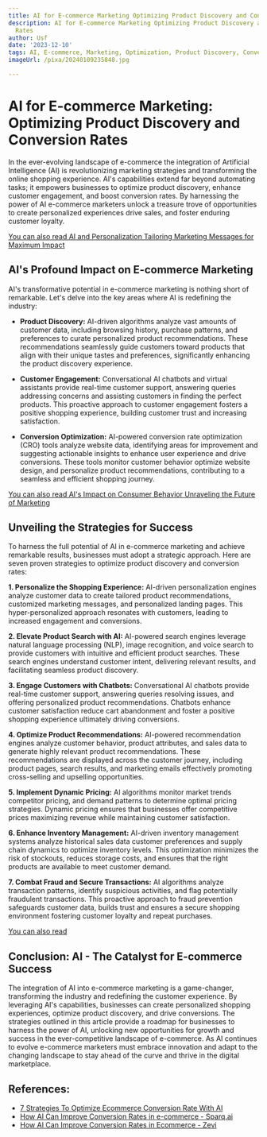 ```yaml
---
title: AI for E-commerce Marketing Optimizing Product Discovery and Conversion Rates
description: AI for E-commerce Marketing Optimizing Product Discovery and Conversion
  Rates
author: Usf
date: '2023-12-10'
tags: AI, E-commerce, Marketing, Optimization, Product Discovery, Conversion Rates
imageUrl: /pixa/20240109235848.jpg

---
```

# AI for E-commerce Marketing: Optimizing  Product Discovery and Conversion Rates

In the ever-evolving landscape  of e-commerce  the integration of Artificial Intelligence (AI) is revolutionizing marketing strategies and transforming the online shopping experience. AI's capabilities extend far beyond automating tasks; it  empowers businesses to optimize product  discovery, enhance  customer engagement, and boost conversion rates. By harnessing  the power of AI e-commerce marketers unlock a treasure trove of opportunities to create  personalized experiences drive sales, and foster enduring customer loyalty.

[You can  also read AI and Personalization Tailoring  Marketing Messages for Maximum Impact](AI%20and%20Personalization%20Tailoring%20Marketing%20Messages%20for%20Maximum%20Impact)


## AI's Profound Impact on E-commerce Marketing

AI's transformative potential in e-commerce marketing is nothing short of remarkable. Let's delve  into the key areas where AI is redefining  the industry:

* **Product  Discovery:** AI-driven  algorithms analyze vast amounts of customer data, including browsing history, purchase patterns, and preferences to curate personalized product recommendations. These recommendations seamlessly guide customers toward  products that align with their  unique tastes and preferences, significantly enhancing the product discovery experience.

* **Customer Engagement:** Conversational AI chatbots and virtual  assistants provide real-time customer support, answering queries addressing concerns and assisting customers in finding the perfect products. This proactive approach to customer engagement fosters  a positive shopping experience, building customer trust and increasing  satisfaction.

* **Conversion Optimization:** AI-powered conversion rate optimization (CRO)  tools analyze website data, identifying areas for improvement and  suggesting actionable insights to enhance user experience and drive conversions. These tools monitor customer behavior optimize website design, and personalize product recommendations, contributing to a seamless and efficient shopping journey.

[You can also read AI's Impact on Consumer Behavior Unraveling  the Future of  Marketing](AI%27s%20Impact%20on%20Consumer%20Behavior%20Unraveling%20the%20Future%20of%20Marketing)


## Unveiling the Strategies  for Success

To harness the full potential of AI in e-commerce marketing and achieve  remarkable results, businesses must adopt a strategic approach. Here are seven  proven strategies to optimize product discovery  and conversion  rates:

**1. Personalize the Shopping Experience:**  AI-driven personalization  engines analyze customer data to create tailored product  recommendations, customized marketing messages, and personalized landing pages. This hyper-personalized approach resonates with customers, leading to increased engagement and conversions.

**2. Elevate Product  Search  with AI:** AI-powered search engines leverage natural language processing (NLP), image recognition, and voice search to provide customers with intuitive and efficient product searches. These search engines understand customer  intent, delivering relevant results, and facilitating seamless product discovery.

**3.  Engage Customers with Chatbots:** Conversational  AI chatbots provide real-time customer support,  answering queries resolving issues, and offering personalized product recommendations. Chatbots enhance customer satisfaction reduce cart abandonment and foster a positive shopping experience ultimately driving conversions.

**4.  Optimize Product Recommendations:** AI-powered recommendation engines analyze customer behavior, product attributes, and  sales  data to generate highly relevant product recommendations. These recommendations are displayed across the customer journey, including product pages, search results, and marketing  emails effectively promoting cross-selling and upselling opportunities.

**5. Implement Dynamic Pricing:** AI algorithms monitor market trends competitor  pricing, and demand patterns to determine optimal pricing strategies. Dynamic pricing ensures that businesses offer competitive  prices maximizing revenue while  maintaining  customer satisfaction.

**6. Enhance Inventory Management:** AI-driven inventory management systems  analyze historical sales data customer preferences  and supply chain dynamics to optimize inventory  levels. This  optimization  minimizes the risk of stockouts,  reduces storage costs, and ensures that the right products are available to meet customer demand.

**7. Combat Fraud and Secure Transactions:** AI algorithms analyze transaction patterns,  identify suspicious activities, and flag potentially  fraudulent transactions. This  proactive  approach to fraud prevention safeguards customer data,  builds trust and ensures a secure shopping environment fostering customer loyalty and repeat purchases.

[You  can also read ]()


## Conclusion: AI  -  The Catalyst for E-commerce  Success

The integration of AI into e-commerce  marketing is  a game-changer,  transforming the industry and redefining the customer experience. By leveraging AI's capabilities, businesses  can create personalized shopping experiences, optimize product discovery, and drive conversions.  The strategies outlined in this article provide a roadmap for businesses to harness the power of AI, unlocking new opportunities for growth and success in the ever-competitive  landscape of e-commerce. As AI continues to evolve e-commerce marketers must embrace innovation and adapt to the changing landscape to stay ahead of the curve and thrive in the digital marketplace.

## References:
- [7 Strategies To Optimize Ecommerce Conversion Rate With AI](https://pathmonk.com/7-strategies-to-optimize-ecommerce-conversion-rate-ai/)
- [How AI Can Improve Conversion Rates in e-commerce - Sparq.ai](https://www.sparq.ai/blogs/improve-conversion-rates-using-ai)
- [How AI Can Improve Conversion Rates in Ecommerce - Zevi](https://www.zevi.ai/blogs/improve-conversion-rates-using-ai)
